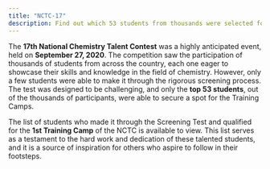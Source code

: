 ```yaml
---
title: "NCTC-17"
description: Find out which 53 students from thousands were selected for the 1st Training Camps through the NSTC Screening Test held on September 27, 2020.
---
```


The **17th National Chemistry Talent Contest** was a highly anticipated event, held on **September 27, 2020**.
The competition saw the participation of thousands of students from across the country,
each one eager to showcase their skills and knowledge in the field of chemistry. However,
only a few students were able to make it through the rigorous screening process.
The test was designed to be challenging, and only the **top 53 students**, out of the thousands of participants,
were able to secure a spot for the Training Camps.

The list of students who made it through the Screening Test and qualified for the **1st Training Camp** of the NCTC is available to view. This list serves as a testament to the hard work and dedication of these talented students, and it is a source of inspiration for others who aspire to follow in their footsteps.

<GDriveIframe src="https://drive.google.com/file/u/0/d/1BjGh84DDaFqtxKWSdlnfc273Xq6_sVon/preview" />
